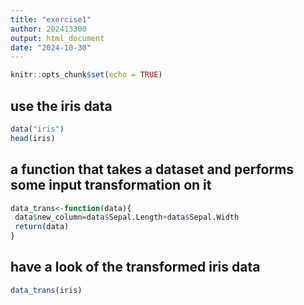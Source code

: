 ```yaml
---
title: "exercise1"
author: 202413300
output: html_document
date: "2024-10-30"
---
```


```r
knitr::opts_chunk$set(echo = TRUE)
```
## use the iris data
```r
data("iris")
head(iris)
```

## a function that takes a dataset and performs some input transformation on it
```r
data_trans<-function(data){
 data$new_column=data$Sepal.Length+data$Sepal.Width
 return(data)
}
```

## have a look of the transformed iris data
```r
data_trans(iris)
```


